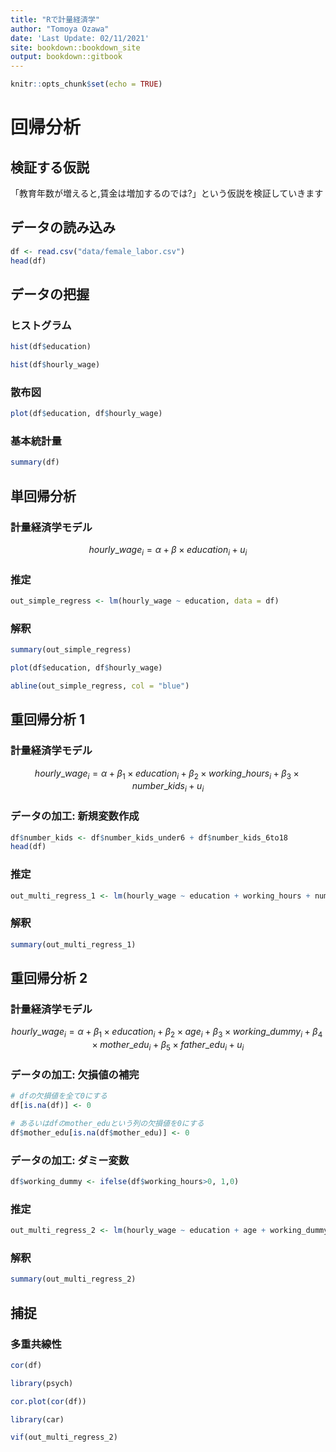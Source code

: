 ```yaml
---
title: "Rで計量経済学"
author: "Tomoya Ozawa"
date: 'Last Update: 02/11/2021'
site: bookdown::bookdown_site
output: bookdown::gitbook
---
```

```r
knitr::opts_chunk$set(echo = TRUE)
```

# 回帰分析
## 検証する仮説

「教育年数が増えると,賃金は増加するのでは?」という仮説を検証していきます

## データの読み込み

```r
df <- read.csv("data/female_labor.csv")
head(df)
```

## データの把握

### ヒストグラム


```r
hist(df$education)
```

```r
hist(df$hourly_wage)
```

### 散布図

```r
plot(df$education, df$hourly_wage)
```


### 基本統計量

```r
summary(df)
```

## 単回帰分析

### 計量経済学モデル

$$ 
hourly\_wage_{i} = \alpha + \beta\times education_{i} + u_{i} 
$$

### 推定

```r
out_simple_regress <- lm(hourly_wage ~ education, data = df)
```


### 解釈
```r
summary(out_simple_regress)
```


```r
plot(df$education, df$hourly_wage)

abline(out_simple_regress, col = "blue")
```

## 重回帰分析 1


### 計量経済学モデル

$$ 
hourly\_wage_{i} = \alpha + \beta_{1}\times education_{i}+ \beta_{2}\times working\_hours_{i}+ \beta_{3}\times number\_kids_{i} + u_{i} 
$$

### データの加工: 新規変数作成

```r
df$number_kids <- df$number_kids_under6 + df$number_kids_6to18
head(df)
```

### 推定

```r
out_multi_regress_1 <- lm(hourly_wage ~ education + working_hours + number_kids, data = df )
```


### 解釈
```r
summary(out_multi_regress_1)
```

## 重回帰分析 2


### 計量経済学モデル 

$$ 
hourly\_wage_{i} = \alpha + \beta_{1}\times education_{i}+ \beta_{2}\times age_{i} + \beta_{3}\times working\_dummy_{i} + \beta_{4}\times mother\_edu_{i} + \beta_{5}\times father\_edu_{i} + u_{i} 
$$

### データの加工: 欠損値の補完

```r
# dfの欠損値を全て0にする
df[is.na(df)] <- 0

# あるいはdfのmother_eduという列の欠損値を0にする
df$mother_edu[is.na(df$mother_edu)] <- 0
```

### データの加工: ダミー変数

```r
df$working_dummy <- ifelse(df$working_hours>0, 1,0)
```
### 推定

```r
out_multi_regress_2 <- lm(hourly_wage ~ education + age + working_dummy + mother_edu + father_edu, data = df )
```


### 解釈
```r
summary(out_multi_regress_2)
```


## 捕捉
### 多重共線性

```r
cor(df)
```

```r
library(psych)
```

```r
cor.plot(cor(df))
```


```r
library(car)
```


```r
vif(out_multi_regress_2)
```








